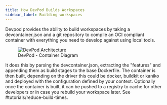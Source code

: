 ```yaml
---
title: How DevPod Builds Workspaces
sidebar_label: Building workspaces
---
```


Devpod provides the ability to build workspaces by taking a devcontainer.json and a git repository to compile an OCI compliant container with everything you need to develop
against using local tools.

<figure>
  <img src="/docs/media/docker_build_c4.png" alt="DevPod Architecture" />
  <figcaption>DevPod - Container Diagram</figcaption>
</figure>

It does this by parsing the devcontainer.json, extracting the "features" and appending them as build stages to the base Dockerfile. The container is then built, depending on the driver
this could be docker, buildkit or kaniko and deployed with the configuration defined by your context. Optionally once the container is built, it can be pushed to a registry to cache for
other developers or in case you rebuild your workspace later. See #tutorials/reduce-build-times.

